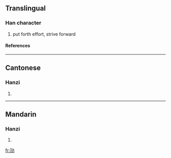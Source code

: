 {{see|勱|勵}}

==Translingual==
===Han character===
{{Han char|rad=力|as=03|sn=5|four=|canj=一尸大尸 (MSKS), X一尸大尸 (XMSKS)}}
# put forth effort, strive forward
====References====
{{Han ref|kx=0146.161|hdz=10365.081|uh=52A2|ud=21154}}
----
==Cantonese==
===Hanzi===
{{yue-hanzi|jyut=|y=maai6}}
# {{defn|Cantonese}}
----
==Mandarin==
===Hanzi===
{{cmn-hanzi|tra=勱|pin=[[mài]] (mai4)|wg=mai<sup>4</sup>}}
# {{defn|Mandarin}}




[[fr:劢]]